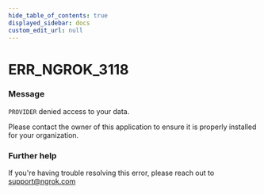 ```yaml
---
hide_table_of_contents: true
displayed_sidebar: docs
custom_edit_url: null
---
```



# ERR_NGROK_3118

### Message
`PROVIDER` denied access to your data.

Please contact the owner of this application to ensure it is properly installed for your organization.

### Further help
If you're having trouble resolving this error, please reach out to [support@ngrok.com](mailto:support@ngrok.com?subject=Help%20with%20ERR_NGROK_3118)


<ErrorDetails error='err_ngrok_3118' />

